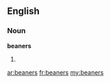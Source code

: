 ==English==

===Noun===
'''beaners'''

# {{plural of|[[beaner]]}}

[[ar:beaners]]
[[fr:beaners]]
[[my:beaners]]